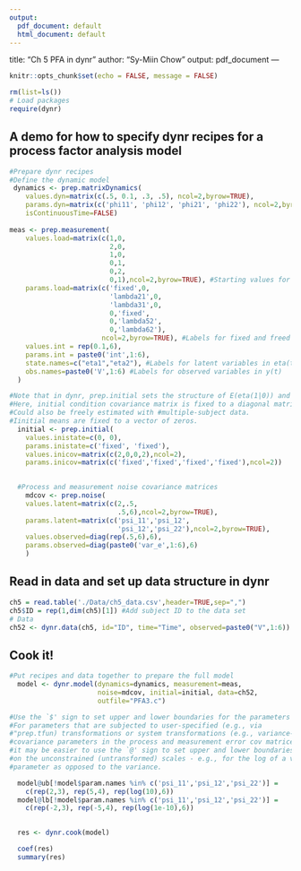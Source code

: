 ```yaml
---
output:
  pdf_document: default
  html_document: default
---
```

title: "Ch 5 PFA in dynr"
author: "Sy-Miin Chow"
output: pdf_document
---
  
  ```r
knitr::opts_chunk$set(echo = FALSE, message = FALSE)
```

```r
rm(list=ls())
# Load packages
require(dynr)
```

## A demo for how to specify dynr recipes for a process factor analysis model 

```r
#Prepare dynr recipes
#Define the dynamic model
 dynamics <- prep.matrixDynamics(
 	values.dyn=matrix(c(.5, 0.1, .3, .5), ncol=2,byrow=TRUE),
 	params.dyn=matrix(c('phi11', 'phi12', 'phi21', 'phi22'), ncol=2,byrow=TRUE), 
 	isContinuousTime=FALSE)
 
meas <- prep.measurement(
    values.load=matrix(c(1,0,
                         2,0,
                         1,0,
                         0,1,
                         0,2,
                         0,1),ncol=2,byrow=TRUE), #Starting values for entries in Lambda
    params.load=matrix(c('fixed',0,
                         'lambda21',0,
                         'lambda31',0,
                         0,'fixed',
                         0,'lambda52',
                         0,'lambda62'),
                       ncol=2,byrow=TRUE), #Labels for fixed and freed parameters 
    values.int = rep(0.1,6),
    params.int = paste0('int',1:6), 
    state.names=c("eta1","eta2"), #Labels for latent variables in eta(t)
    obs.names=paste0('V',1:6) #Labels for observed variables in y(t)
  )

#Note that in dynr, prep.initial sets the structure of E(eta(1|0)) and Cov(eta(1|0))
#Here, initial condition covariance matrix is fixed to a diagonal matrix of 2s. 
#Could also be freely estimated with #multiple-subject data.
#Iinitial means are fixed to a vector of zeros.
  initial <- prep.initial(
    values.inistate=c(0, 0),
    params.inistate=c('fixed', 'fixed'),
    values.inicov=matrix(c(2,0,0,2),ncol=2),
    params.inicov=matrix(c('fixed','fixed','fixed','fixed'),ncol=2)) 

  
  #Process and measurement noise covariance matrices
    mdcov <- prep.noise(
    values.latent=matrix(c(2,.5,
                           .5,6),ncol=2,byrow=TRUE), 
    params.latent=matrix(c('psi_11','psi_12',
                           'psi_12','psi_22'),ncol=2,byrow=TRUE), 
    values.observed=diag(rep(.5,6),6), 
    params.observed=diag(paste0('var_e',1:6),6)
    )

```

## Read in data and set up data structure in dynr
```r
ch5 = read.table('./Data/ch5_data.csv',header=TRUE,sep=",")
ch5$ID = rep(1,dim(ch5)[1]) #Add subject ID to the data set
# Data
ch52 <- dynr.data(ch5, id="ID", time="Time", observed=paste0("V",1:6))

```
## Cook it!
```r
#Put recipes and data together to prepare the full model
  model <- dynr.model(dynamics=dynamics, measurement=meas,
                      noise=mdcov, initial=initial, data=ch52,
                      outfile="PFA3.c")

#Use the `$' sign to set upper and lower boundaries for the parameters
#For parameters that are subjected to user-specified (e.g., via
#"prep.tfun) transformations or system transformations (e.g., variance-
#covariance parameters in the process and measurement error cov matrices),
#it may be easier to use the `@' sign to set upper and lower boundaries
#on the unconstrained (untransformed) scales - e.g., for the log of a variance
#parameter as opposed to the variance.

  model@ub[!model$param.names %in% c('psi_11','psi_12','psi_22')] = 
    c(rep(2,3), rep(5,4), rep(log(10),6))
  model@lb[!model$param.names %in% c('psi_11','psi_12','psi_22')] = 
    c(rep(-2,3), rep(-5,4), rep(log(1e-10),6))
  
```

```r
  res <- dynr.cook(model)
```
```r
  coef(res)
  summary(res)
```  